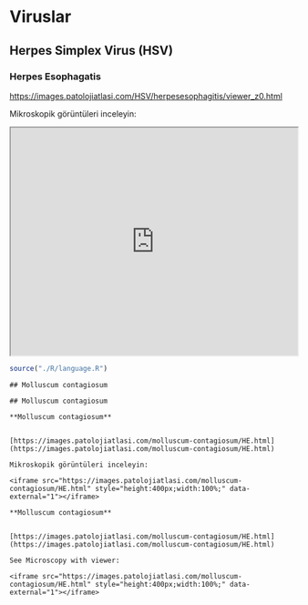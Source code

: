 # Viruslar

## Herpes Simplex Virus (HSV)

### Herpes Esophagatis

<https://images.patolojiatlasi.com/HSV/herpesesophagitis/viewer_z0.html>

Mikroskopik görüntüleri inceleyin:

<iframe src="https://images.patolojiatlasi.com/HSV/herpesesophagitis/viewer_z0.html" style="height:400px;width:100%;" data-external="1">

</iframe>

```r
source("./R/language.R")
```

```asis
## Molluscum contagiosum
```

```asis
## Molluscum contagiosum
```

```asis

**Molluscum contagiosum**


[https://images.patolojiatlasi.com/molluscum-contagiosum/HE.html](https://images.patolojiatlasi.com/molluscum-contagiosum/HE.html)

Mikroskopik görüntüleri inceleyin:

<iframe src="https://images.patolojiatlasi.com/molluscum-contagiosum/HE.html" style="height:400px;width:100%;" data-external="1"></iframe>

```

```asis

**Molluscum contagiosum**


[https://images.patolojiatlasi.com/molluscum-contagiosum/HE.html](https://images.patolojiatlasi.com/molluscum-contagiosum/HE.html)

See Microscopy with viewer: 

<iframe src="https://images.patolojiatlasi.com/molluscum-contagiosum/HE.html" style="height:400px;width:100%;" data-external="1"></iframe>

```
